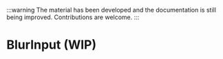 
:::warning
The material has been developed and the documentation is still being improved. Contributions are welcome.
:::

# BlurInput (WIP)

<SourceCode
  href="https://github.com/bytedance/flowgram.ai/tree/main/packages/materials/form-materials/src/components/blur-input"
/>